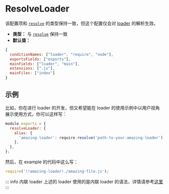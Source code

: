 
# ResolveLoader

<ApiMeta addedVersion="0.3.1" />

该配置项和 [`resolve`](/config/resolve) 的类型保持一致，但这个配置仅会对 [loader](/guide/features/loader) 的解析生效。

- **类型：** 与 [`resolve`](/config/resolve) 保持一致
- **默认值：**

```js
{
  conditionNames: ["loader", "require", "node"],
  exportsFields: ["exports"],
  mainFields: ["loader", "main"],
  extensions: [".js"],
  mainFiles: ["index"]
}
```

## 示例

比如，你在进行 loader 的开发，但又希望能在 loader 的使用示例中以用户视角展示使用方式，你可以这样写：

```js title="rspack.config.js"
module.exports = {
  resolveLoader: {
    alias: {
      'amazing-loader': require.resolve('path-to-your-amazing-loader'),
    },
  },
};
```

然后，在 example 的代码中这么写：

```js
require('!!amazing-loader!./amazing-file.js');
```

::: info 内联 loader
上述的 loader 使用的是内联 loader 的语法，详情请参考[这里](/api/loader-api#%E5%86%85%E8%81%94-loaderinline-loaders)
:::
